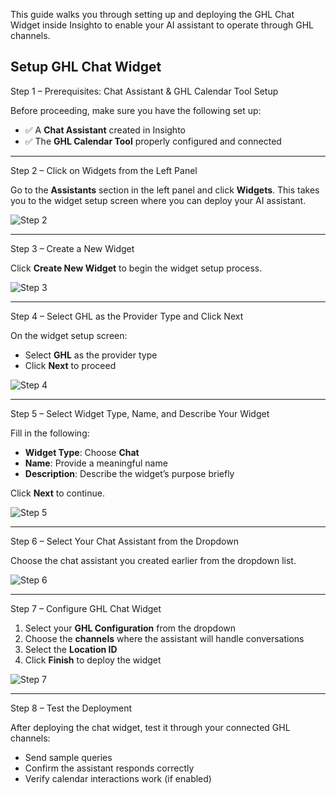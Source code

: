 

This guide walks you through setting up and deploying the GHL Chat Widget inside Insighto to enable your AI assistant to operate through GHL channels.



## Setup GHL Chat Widget

Step 1 – Prerequisites: Chat Assistant & GHL Calendar Tool Setup

Before proceeding, make sure you have the following set up:

- ✅ A **Chat Assistant** created in Insighto  
- ✅ The **GHL Calendar Tool** properly configured and connected

---

Step 2 – Click on Widgets from the Left Panel

Go to the **Assistants** section in the left panel and click **Widgets**. This takes you to the widget setup screen where you can deploy your AI assistant.

![Step 2](images/ghlchat/ghlchat2.png)

---

Step 3 – Create a New Widget

Click **Create New Widget** to begin the widget setup process.

![Step 3](images/ghlchat/ghlchat3.png)

---

Step 4 – Select GHL as the Provider Type and Click Next

On the widget setup screen:

- Select **GHL** as the provider type  
- Click **Next** to proceed

![Step 4](images/ghlchat/ghlchat4.png)

---

Step 5 – Select Widget Type, Name, and Describe Your Widget

Fill in the following:

- **Widget Type**: Choose **Chat**  
- **Name**: Provide a meaningful name  
- **Description**: Describe the widget’s purpose briefly

Click **Next** to continue.

![Step 5](images/ghlchat/ghlchat5.png)

---

Step 6 – Select Your Chat Assistant from the Dropdown

Choose the chat assistant you created earlier from the dropdown list.

![Step 6](images/ghlchat/ghlchat6.png)

---

Step 7 – Configure GHL Chat Widget

1. Select your **GHL Configuration** from the dropdown  
2. Choose the **channels** where the assistant will handle conversations  
3. Select the **Location ID**  
4. Click **Finish** to deploy the widget

![Step 7](images/ghlchat/ghlchat7.png)

---

Step 8 – Test the Deployment

After deploying the chat widget, test it through your connected GHL channels:

- Send sample queries
- Confirm the assistant responds correctly
- Verify calendar interactions work (if enabled)




